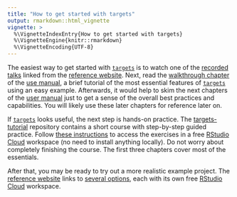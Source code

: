 ```yaml
---
title: "How to get started with targets"
output: rmarkdown::html_vignette
vignette: >
  %\VignetteIndexEntry{How to get started with targets}
  %\VignetteEngine{knitr::rmarkdown}
  %\VignetteEncoding{UTF-8}
---
```


The easiest way to get started with [`targets`](https://github.com/wlandau/targets) is to watch one of the [recorded talks](https://wlandau.github.io/targets/#recorded-talks) linked from the [reference website](https://wlandau.github.io/targets/). Next, read the [walkthrough chapter](https://wlandau.github.io/targets-manual/walkthrough.html) of the [use manual](https://wlandau.github.io/targets-manual/), a brief tutorial of the most essential features of [`targets`](https://github.com/wlandau/targets) using an easy example. Afterwards, it would help to skim the next chapters of the [user manual](https://wlandau.github.io/targets-manual/) just to get a sense of the overall best practices and capabilities. You will likely use these later chapters for reference later on.

If [`targets`](https://github.com/wlandau/targets) looks useful, the next step is hands-on practice. The [targets-tutorial](https://github.com/wlandau/targets-tutorial) repository contains a short course with step-by-step guided practice. Follow [these instructions](https://github.com/wlandau/targets-tutorial) to access the exercises in a free [RStudio Cloud](http://rstudio.cloud) workspace (no need to install anything locally). Do not worry about completely finishing the course. The first three chapters cover most of the essentials.

After that, you may be ready to try out a more realistic example project. The [reference website](http://wlandau.github.io/targets/) links to [several options](https://wlandau.github.io/targets/#examples), each with its own free [RStudio Cloud](http://rstudio.cloud) workspace.
